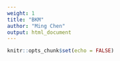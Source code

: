 ```yaml
---
weight: 1
title: "BKM"
author: "Ming Chen"
output: html_document
---
```



```r
knitr::opts_chunk$set(echo = FALSE)
```

